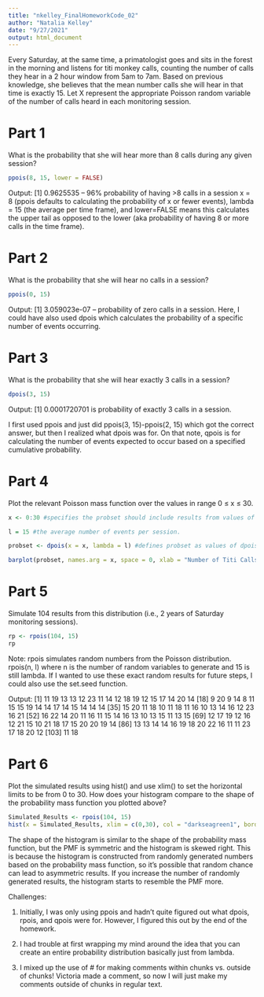 ```yaml
---
title: "nkelley_FinalHomeworkCode_02"
author: "Natalia Kelley"
date: "9/27/2021"
output: html_document
---
```


Every Saturday, at the same time, a primatologist goes and sits in the forest in the morning and listens for titi monkey calls, counting the number of calls they hear in a 2 hour window from 5am to 7am. Based on previous knowledge, she believes that the mean number calls she will hear in that time is exactly 15. Let X represent the appropriate Poisson random variable of the number of calls heard in each monitoring session.

# **Part 1**
What is the probability that she will hear more than 8 calls during any given session?
```r
ppois(8, 15, lower = FALSE)
```
Output: [1] 0.9625535 -- 96% probability of having >8 calls in a session
x = 8 (ppois defaults to calculating the probability of x or fewer events), lambda = 15 (the average per time frame), and lower=FALSE means this calculates the upper tail as opposed to the lower (aka probability of having 8 or more calls in the time frame).

# **Part 2**
What is the probability that she will hear no calls in a session?
```r
ppois(0, 15)
```
Output: [1] 3.059023e-07 -- probability of zero calls in a session. Here, I could have also used dpois which calculates the probability of a specific number of events occurring. 

# **Part 3**
What is the probability that she will hear exactly 3 calls in a session?
```r
dpois(3, 15)
```
Output: [1] 0.0001720701 is probability of exactly 3 calls in a session.

I first used ppois and just did ppois(3, 15)-ppois(2, 15) which got the correct answer, but then I realized what dpois was for. On that note, qpois is for calculating the number of events expected to occur based on a specified cumulative probability.


# **Part 4**
Plot the relevant Poisson mass function over the values in range 0 ≤ x ≤ 30.
```r
x <- 0:30 #specifies the probset should include results from values of x from 0 to 30. 

l = 15 #the average number of events per session.

probset <- dpois(x = x, lambda = l) #defines probset as values of dpois for x = 0:30 (as previously defined) and lambda = 15.

barplot(probset, names.arg = x, space = 0, xlab = "Number of Titi Calls", ylab = "Probability", main = "Probability Mass Function for Number of Titi Calls per Session") #creates a barplot of the probset
```


# **Part 5**
Simulate 104 results from this distribution (i.e., 2 years of Saturday monitoring sessions).
```r
rp <- rpois(104, 15)
rp
```
Note: rpois simulates random numbers from the Poisson distribution. rpois(n, l) where n is the number of random variables to generate and 15 is still lambda. If I wanted to use these exact random results for future steps, I could also use the set.seed function. 

Output: 
[1] 11 19 13 13 12 23 11 14 12 18 19 12 15 17 14 20 14
[18] 9 20  9 14  8 11 15 15 19 14 14 17 14 15 14 14 14
[35] 15 20 11 18 10 11 18 11 16 10 13 14 16 12 23 16 21
[52] 16 22 14 20 11 16 11 15 14 16 13 10 13 15 11 13 15
[69] 12 17 19 12 16 12 21 15 10 21 18 17 15 20 20 19 14
[86] 13 13 14 14 16 19 18 20 22 16 11 11 23 17 18 20 12
[103] 11 18


# **Part 6**
Plot the simulated results using hist() and use xlim() to set the horizontal limits to be from 0 to 30. How does your histogram compare to the shape of the probability mass function you plotted above?
```r
Simulated_Results <- rpois(104, 15)
hist(x = Simulated_Results, xlim = c(0,30), col = "darkseagreen1", border = "darkseagreen", ylab = "Frequency", xlab = "Number of Titi Calls")
```

The shape of the histogram is similar to the shape of the probability mass function, but the PMF is symmetric and the histogram is skewed right. This is because the histogram is constructed from randomly generated numbers based on the probability mass function, so it's possible that random chance can lead to asymmetric results. If you increase the number of randomly generated results, the histogram starts to resemble the PMF more. 

Challenges:

1. Initially, I was only using ppois and hadn't quite figured out what dpois, rpois, and qpois were for. However, I figured this out by the end of the homework. 

2. I had trouble at first wrapping my mind around the idea that you can create an entire probability distribution basically just from lambda. 

3. I mixed up the use of # for making comments within chunks vs. outside of chunks! Victoria made a comment, so now I will just make my comments outside of chunks in regular text. 
